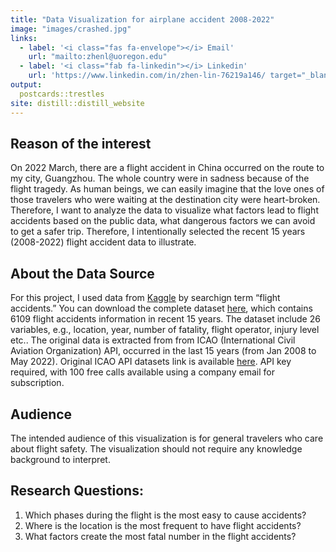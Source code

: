 ```yaml
---
title: "Data Visualization for airplane accident 2008-2022"
image: "images/crashed.jpg"
links:
  - label: '<i class="fas fa-envelope"></i> Email'
    url: "mailto:zhenl@uoregon.edu"
  - label: '<i class="fab fa-linkedin"></i> Linkedin'
    url: 'https://www.linkedin.com/in/zhen-lin-76219a146/ target="_blank"'
output:
  postcards::trestles
site: distill::distill_website
---
```


## Reason of the interest
On 2022 March, there are a flight accident in China occurred on the route to my city, Guangzhou. The whole country were in sadness because of the flight tragedy. As human beings, we can easily imagine that the love ones of those travelers who were waiting at the destination city were heart-broken. Therefore, I want to analyze the data to visualize what factors lead to  flight accidents based on the public data, what dangerous factors we can avoid to get a safer trip. Therefore, I intentionally selected the recent 15 years (2008-2022) flight accident data  to illustrate.

## About the Data Source
For this project, I used data from [Kaggle](https://www.kaggle.com/) by searchign term "flight accidents." You can download the complete dataset [here](https://www.kaggle.com/datasets/marcelotanis/air-accidents-from-jan2008-to-may2022-icao), which contains 6109 flight accidents information in recent 15 years. The dataset include 26 variables, e.g., location, year, number of fatality, flight operator, injury level etc..
The original data is extracted from from ICAO (International Civil Aviation Organization) API, occurred in the last 15 years (from Jan 2008 to May 2022). Original ICAO API datasets link is available [here](https://applications.icao.int/dataservices/default.aspx). API key required, with 100 free calls available using a company email for subscription. 

## Audience
The intended audience of this visualization is for general travelers who care about flight safety. The visualization should not require any knowledge background to interpret.

## Research Questions:
1. Which phases during the flight is the most easy to cause accidents?  
2. Where is the location is the most frequent to have flight accidents?  
3. What factors create the most fatal number in the flight accidents?
